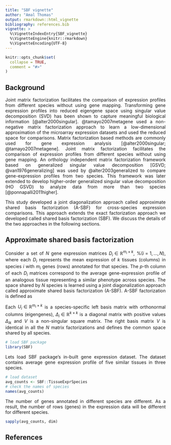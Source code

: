 ```yaml
---
title: "SBF vignette"
author: "Amal Thomas"
output: rmarkdown::html_vignette
bibliography: references.bib
vignette: >
  %\VignetteIndexEntry{SBF_vignette}
  %\VignetteEngine{knitr::rmarkdown}
  %\VignetteEncoding{UTF-8}
---
```


<style>
body {
text-align: justify}
</style>

```r
knitr::opts_chunk$set(
  collapse = TRUE,
  comment = "#>"
)
```


## Background

Joint matrix factorization facilitates the comparison of
expression profiles from different species without using gene mapping.
Transforming gene expression profiles into reduced eigengene space using
singular value decomposition (SVD) has been shown to capture meaningful
biological information [@alter2000singular].
@tamayo2007metagene used a non-negative matrix factorization
approach to learn a low-dimensional approximation of the
microarray expression datasets and used the reduced space for comparisons.
Matrix factorization based methods are commonly used for gene expression
analysis [@alter2000singular; @tamayo2007metagene].
Joint matrix factorization facilitates the comparison of 
expression profiles from different species without using gene mapping.
An orthology independent matrix factorization framework based on generalized
singular value decomposition [GSVD; @van1976generalizing] was used
by @alter2003generalized to compare gene-expression
profiles from two species.
This framework was later extended to develop higher-order generalized singular
value decomposition (HO GSVD) to analyze data from more than two species 
[@ponnapalli2011higher].

This study developed a joint diagonalization approach called
approximate shared basis factorization (A-SBF)
for cross-species expression comparisons.
This approach extends the exact factorization approach we 
developed called shared basis factorization (SBF). We discuss
the details of the two approaches in the following sections.

## Approximate shared basis factorization

Consider a set of $N$ gene expression matrices
$D_i \in \mathbb{R}^{m_i \times k}$,  %($i={1,\ldots,N}$),
where each $D_i$ represents the mean expression of $k$
tissues (columns) in species $i$ with $m_i$ genes (rows) annotated for
that species.
The $p\mbox{-th}$ column of each $D_i$ matrices correspond
to the average gene-expression profile of an analogous tissue representing
a similar phenotype across species.
The space shared by $N$ species is learned using a joint diagonalization
approach called approximate shared basis factorization (A-SBF).
A-SBF factorization is defined as

\begin{align*}
    D_1 &= U_1\Delta_1V^T + \epsilon_1, \\
    D_2 &= U_2\Delta_2V^T + \epsilon_2, \\
     & \vdots \\
    D_N &= U_N\Delta_NV^T + \epsilon_N.
\end{align*}

Each $U_i \in \mathbb{R}^{m_i \times k}$ is a species-specific left basis
matrix with orthonormal columns (eigengenes),
$\Delta_i \in \mathbb{R}^{k \times k}$ is a diagonal matrix with positive
values $\Delta_{ik}$ and $V$ is a non-singular square matrix.
The right basis matrix $V$ is identical in all the $N$ matrix factorizations
and defines the common space shared by all species.

```r
# load SBF package
library(SBF)
```

Lets load SBF package's in-built gene expression dataset. The dataset contains
average gene expression profile of five similar tissues in three species.
```r
# load dataset
avg_counts <- SBF::TissueExprSpecies
# check the names of species
names(avg_counts)
```

The number of genes annotated in different species are different. As a result,
the number of rows (genes) in the expression data will be different for
different species.

```r
sapply(avg_counts, dim)
```

## References

